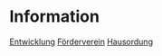 
<Head title="Information" />

# Information

[Entwicklung](/information/entwicklung)
[Förderverein](/information/foerderverein)
[Hausordung](/information/hausordnung)
